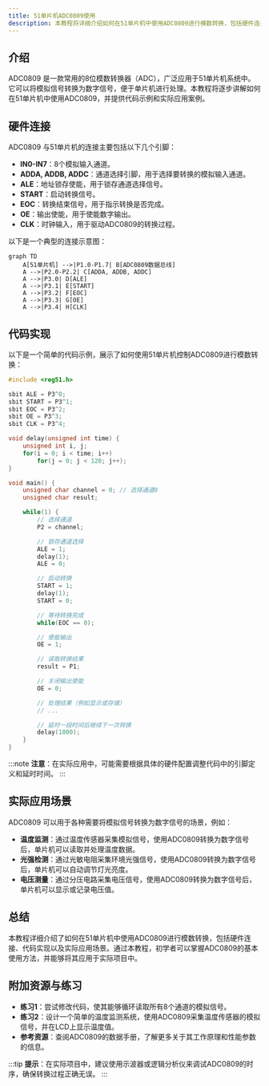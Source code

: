 ```yaml
---
title: 51单片机ADC0809使用
description: 本教程将详细介绍如何在51单片机中使用ADC0809进行模数转换，包括硬件连接、代码实现以及实际应用场景。
---
```


## 介绍

ADC0809 是一款常用的8位模数转换器（ADC），广泛应用于51单片机系统中。它可以将模拟信号转换为数字信号，便于单片机进行处理。本教程将逐步讲解如何在51单片机中使用ADC0809，并提供代码示例和实际应用案例。

## 硬件连接

ADC0809 与51单片机的连接主要包括以下几个引脚：

- **IN0-IN7**：8个模拟输入通道。
- **ADDA, ADDB, ADDC**：通道选择引脚，用于选择要转换的模拟输入通道。
- **ALE**：地址锁存使能，用于锁存通道选择信号。
- **START**：启动转换信号。
- **EOC**：转换结束信号，用于指示转换是否完成。
- **OE**：输出使能，用于使能数字输出。
- **CLK**：时钟输入，用于驱动ADC0809的转换过程。

以下是一个典型的连接示意图：

```mermaid
graph TD
    A[51单片机] -->|P1.0-P1.7| B[ADC0809数据总线]
    A -->|P2.0-P2.2| C[ADDA, ADDB, ADDC]
    A -->|P3.0| D[ALE]
    A -->|P3.1| E[START]
    A -->|P3.2| F[EOC]
    A -->|P3.3| G[OE]
    A -->|P3.4| H[CLK]
```

## 代码实现

以下是一个简单的代码示例，展示了如何使用51单片机控制ADC0809进行模数转换：

```c
#include <reg51.h>

sbit ALE = P3^0;
sbit START = P3^1;
sbit EOC = P3^2;
sbit OE = P3^3;
sbit CLK = P3^4;

void delay(unsigned int time) {
    unsigned int i, j;
    for(i = 0; i < time; i++)
        for(j = 0; j < 120; j++);
}

void main() {
    unsigned char channel = 0; // 选择通道0
    unsigned char result;

    while(1) {
        // 选择通道
        P2 = channel;

        // 锁存通道选择
        ALE = 1;
        delay(1);
        ALE = 0;

        // 启动转换
        START = 1;
        delay(1);
        START = 0;

        // 等待转换完成
        while(EOC == 0);

        // 使能输出
        OE = 1;

        // 读取转换结果
        result = P1;

        // 关闭输出使能
        OE = 0;

        // 处理结果（例如显示或存储）
        // ...

        // 延时一段时间后继续下一次转换
        delay(1000);
    }
}
```

:::note
**注意**：在实际应用中，可能需要根据具体的硬件配置调整代码中的引脚定义和延时时间。
:::

## 实际应用场景

ADC0809 可以用于各种需要将模拟信号转换为数字信号的场景，例如：

- **温度监测**：通过温度传感器采集模拟信号，使用ADC0809转换为数字信号后，单片机可以读取并处理温度数据。
- **光强检测**：通过光敏电阻采集环境光强信号，使用ADC0809转换为数字信号后，单片机可以自动调节灯光亮度。
- **电压测量**：通过分压电路采集电压信号，使用ADC0809转换为数字信号后，单片机可以显示或记录电压值。

## 总结

本教程详细介绍了如何在51单片机中使用ADC0809进行模数转换，包括硬件连接、代码实现以及实际应用场景。通过本教程，初学者可以掌握ADC0809的基本使用方法，并能够将其应用于实际项目中。

## 附加资源与练习

- **练习1**：尝试修改代码，使其能够循环读取所有8个通道的模拟信号。
- **练习2**：设计一个简单的温度监测系统，使用ADC0809采集温度传感器的模拟信号，并在LCD上显示温度值。
- **参考资源**：查阅ADC0809的数据手册，了解更多关于其工作原理和性能参数的信息。

:::tip
**提示**：在实际项目中，建议使用示波器或逻辑分析仪来调试ADC0809的时序，确保转换过程正确无误。
:::